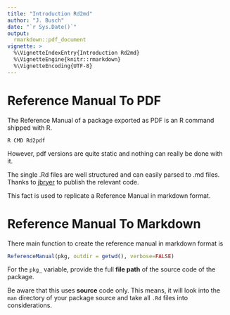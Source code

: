 ```yaml
---
title: "Introduction Rd2md"
author: "J. Busch"
date: "`r Sys.Date()`"
output: 
  rmarkdown::pdf_document
vignette: >
  %\VignetteIndexEntry{Introduction Rd2md}
  %\VignetteEngine{knitr::rmarkdown}
  %\VignetteEncoding{UTF-8}
---
```


# Reference Manual To PDF

The Reference Manual of a package exported as PDF is an R command shipped with R.

```
R CMD Rd2pdf
```

However, pdf versions are quite static and nothing can really be done with it. 

The single .Rd files are well structured and can easily parsed to .md files. Thanks to [jbryer]('https://github.com/jbryer/Rd2markdown') to publish the relevant code.

This fact is used to replicate a Reference Manual in markdown format.

# Reference Manual To Markdown

There main function to create the reference manual in markdown format is

```r
ReferenceManual(pkg, outdir = getwd(), verbose=FALSE)
```

For the `pkg_` variable, provide the full **file path** of the source code of the package.

Be aware that this uses **source** code only. This means, it will look into the `man` directory of your package source and take all `.Rd` files into considerations.



